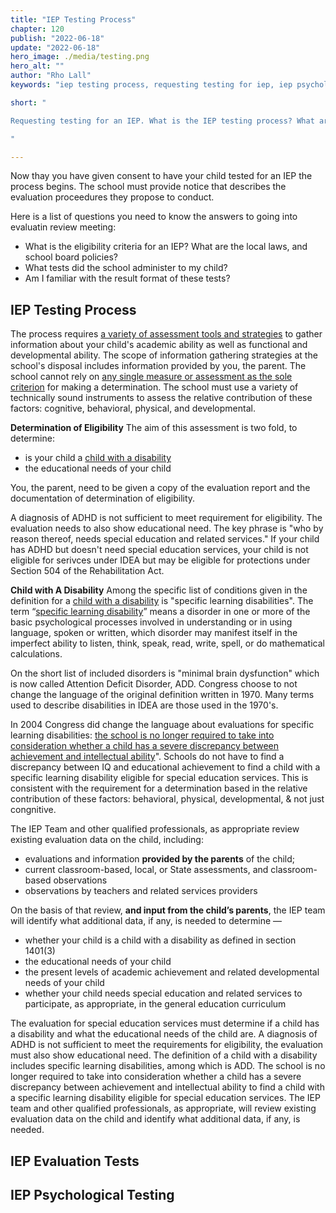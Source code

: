 ```yaml
---
title: "IEP Testing Process"
chapter: 120
publish: "2022-06-18"
update: "2022-06-18"
hero_image: ./media/testing.png
hero_alt: ""
author: "Rho Lall"
keywords: "iep testing process, requesting testing for iep, iep psychological testing, iep evaluation tests, accomodations for adhd, accomodations for students with adhd, accommodations for adhd elementary students"

short: "

Requesting testing for an IEP. What is the IEP testing process? What are the tests? Including IEP psychological testing & IEP evaluation tests. How does this relate to securing accomodations for ADHD. 

"

---
```

Now thay you have given consent to have your child tested for an IEP the process begins. The school must provide notice that describes the evaluation proceedures they propose to conduct. 

Here is a list of questions you need to know the answers to going into evaluatin review meeting:

- What is the eligibility criteria for an IEP? What are the local laws, and school board policies?
- What tests did the school administer to my child?
- Am I familiar with the result format of these tests?

## IEP Testing Process

The process requires [a variety of assessment tools and strategies](https://sites.ed.gov/idea/statute-chapter-33/subchapter-ii/1414/b/2/A) to gather information about your child's academic ability as well as functional and developmental ability. The scope of information gathering strategies at the school's disposal includes information provided by you, the parent. The school cannot rely on [any single measure or assessment as the sole criterion]() for making a determination. The school must use a variety of technically sound instruments to assess the relative contribution of these factors: cognitive, behavioral, physical, and developmental.

**Determination of Eligibility** The aim of this assessment is two fold, to determine:
- is your child a [child with a disability](https://sites.ed.gov/idea/statute-chapter-33/subchapter-i/1401/3)
- the educational needs of your child

You, the parent, need to be given a copy of the evaluation report and the documentation of determination of eligibility.

A diagnosis of ADHD is not sufficient to meet requirement for eligibility. The evaluation needs to also show educational need. The key phrase is "who by reason thereof, needs special education and related services." If your child has ADHD but doesn't need special education services, your child is not eligible for serivces under IDEA but may be eligible for protections under Section 504 of the Rehabilitation Act.

**Child with A Disability** Among the specific list of conditions given in the definition for a [child with a disability](https://sites.ed.gov/idea/statute-chapter-33/subchapter-i/1401/3) is "specific learning disabilities". The term “[specific learning disability](https://sites.ed.gov/idea/statute-chapter-33/subchapter-i/1401/30)” means a disorder in one or more of the basic psychological processes involved in understanding or in using language, spoken or written, which disorder may manifest itself in the imperfect ability to listen, think, speak, read, write, spell, or do mathematical calculations. 

On the short list of included disorders is "minimal brain dysfunction" which is now called Attention Deficit Disorder, ADD. Congress choose to not change the language of the original definition written in 1970. Many terms used to describe disabilities in IDEA are those used in the 1970's. 

In 2004 Congress did change the language about evaluations for specific learning disabilities: [the school is no longer required to take into consideration whether a child has a severe discrepancy between achievement and intellectual ability](https://sites.ed.gov/idea/statute-chapter-33/subchapter-ii/1414/b/6)". Schools do not have to find a discrepancy between IQ and educational achievement to find a child with a specific learning disability eligible for special education services. This is consistent with the requirement for a determination based in the relative contribution of these factors: behavioral, physical, developmental, & not just congnitive.

The IEP Team and other qualified professionals, as appropriate review existing evaluation data on the child, including:
- evaluations and information **provided by the parents** of the child;
- current classroom-based, local, or State assessments, and classroom-based observations
- observations by teachers and related services providers

On the basis of that review, **and input from the child’s parents**, the IEP team will identify what additional data, if any, is needed to determine —
- whether your child is a child with a disability as defined in section 1401(3)
- the educational needs of your child
- the present levels of academic achievement and related developmental needs of your child
- whether your child needs special education and related services to participate, as appropriate, in the general education curriculum

The evaluation for special education services must determine if a child has a disability and what the educational needs of the child are. A diagnosis of ADHD is not sufficient to meet the requirements for eligibility, the evaluation must also show educational need. The definition of a child with a disability includes specific learning disabilities, among which is ADD. The school is no longer required to take into consideration whether a child has a severe discrepancy between achievement and intellectual ability to find a child with a specific learning disability eligible for special education services. The IEP team and other qualified professionals, as appropriate, will review existing evaluation data on the child and identify what additional data, if any, is needed.

## IEP Evaluation Tests

## IEP Psychological Testing